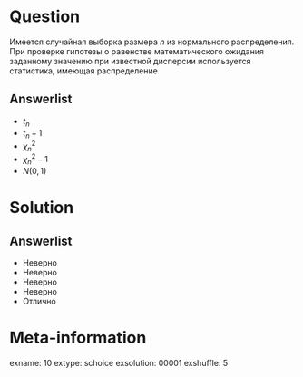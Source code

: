 Question
========
Имеется случайная выборка размера $n$ из нормального распределения. При проверке гипотезы о равенстве математического ожидания заданному значению при известной дисперсии используется статистика, имеющая распределение
 

Answerlist
----------
*  $t_n$
*  $t_n-1$
*  $\chi^2_n$
*  $\chi^2_n-1$
*  $N(0,1)$

Solution
========

Answerlist
----------
*  Неверно
*  Неверно
*  Неверно
*  Неверно
*  Отлично

Meta-information
================
exname: 10
extype: schoice
exsolution: 00001
exshuffle: 5
